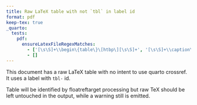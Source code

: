 ```yaml
---
title: Raw LaTeX table with not `tbl` in label id
format: pdf
keep-tex: true
_quarto:
  tests:
    pdf:
      ensureLatexFileRegexMatches:
        - ['[\s\S]+\\begin\{table\}\[htbp\][\s\S]+', '[\s\S]+\\caption\{\\label\{mod\}']
        - []
---
```


This document has a raw LaTeX table with no intent to use quarto crossref. It uses a label with `tbl-` id.

Table will be identified by floatreftarget processing but raw TeX should be left untouched in the output, while a warning still is emitted. 

```{=latex}
\begin{table}[htbp]
   \caption{\label{mod} no title}
   \centering
   \begin{tabular}{lc}
      \tabularnewline \midrule \midrule
      Dependent Variable: & disp\\  
      Model:              & (1)\\  
      \midrule
      \emph{Variables}\\
      Constant            & 580.9$^{***}$\\   
                          & (41.74)\\   
      mpg                 & -17.43$^{***}$\\   
                          & (1.993)\\   
      \midrule
      \emph{Fit statistics}\\
      Observations        & 32\\  
      R$^2$               & 0.71834\\  
      Adjusted R$^2$      & 0.70895\\  
      \midrule \midrule
      \multicolumn{2}{l}{\emph{IID standard-errors in parentheses}}\\
      \multicolumn{2}{l}{\emph{Signif. Codes: ***: 0.01, **: 0.05, *: 0.1}}\\
   \end{tabular}
\end{table}
```